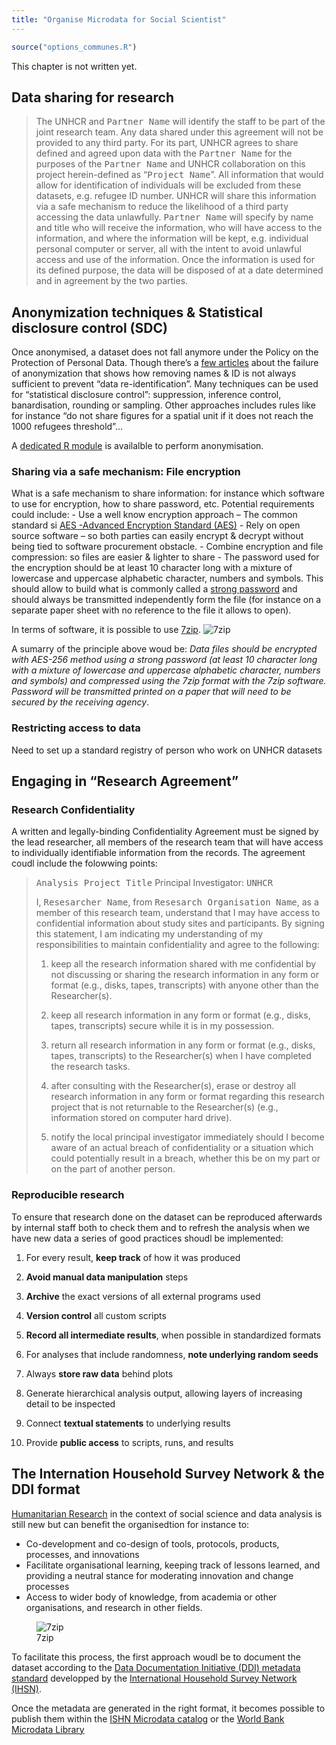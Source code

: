 ```yaml
---
title: "Organise Microdata for Social Scientist"
---
```


```r
source("options_communes.R")
```

<div class="important">
This chapter is not written yet.
</div>

## Data sharing for research


<blockquote>
The UNHCR and <kbd>Partner Name</kbd> will identify the staff to be part of the joint research team. Any data shared under this agreement will not be provided to any third party.  For its part, UNHCR agrees to share defined and agreed upon data  with the <kbd>Partner Name</kbd> for the purposes of the <kbd>Partner Name</kbd> and UNHCR collaboration on this project herein-defined as "<kbd>Project Name</kbd>".  All information that would allow for identification of individuals will be excluded from these datasets, e.g. refugee ID number. UNHCR will share this information via a safe mechanism to reduce the likelihood of a third party accessing the data unlawfully. <kbd>Partner Name</kbd> will specify by name and title who will receive the information, who will have access to the information, and where the information will be kept, e.g. individual personal computer or server, all with the intent to avoid unlawful access and use of the information. Once the information is used for its defined purpose, the data will be disposed of at a date determined and in agreement by the two parties.
</blockquote>

## Anonymization techniques & Statistical disclosure control (SDC) 

Once anonymised, a dataset does not fall anymore under the Policy on the Protection of Personal Data. 
Though there’s a [few articles](https://epic.org/privacy/reidentification/ohm_article.pdf) about the failure of anonymization that shows how removing names & ID is not always sufficient to prevent “data re-identification”. 
Many techniques can be used for "statistical disclosure control": suppression, inference control, banardisation, rounding or sampling. Other approaches includes rules like for instance “do not share figures for a spatial unit if it does not reach  the 1000 refugees threshold”…

A [dedicated R module](https://cran.r-project.org/web/packages/sdcMicro/vignettes/sdc_guidelines.pdf) is availalble to perform anonymisation.

### Sharing via a safe mechanism:  File encryption

What is a safe mechanism to share information: for instance which software to use for encryption, how to share password, etc. Potential requirements could include:
-	Use a well know encryption approach – The common standard si [AES  -Advanced Encryption Standard (AES)](https://en.wikipedia.org/wiki/Advanced_Encryption_Standard)
-	Rely on open source software – so both parties can easily encrypt & decrypt without being tied to software procurement obstacle. 
-	Combine encryption and file compression: so files are easier & lighter to share
- The password used for the encryption should be at least 10 character long with a mixture of  lowercase and uppercase alphabetic character, numbers and symbols. This should allow to build what is commonly called a [strong password](  https://en.wikipedia.org/wiki/Password_strength) and should always be transmitted independently form the file (for instance on a separate paper sheet with no reference to the file it allows to open). 

In terms of software, it is possible to use [7zip](http://www.7-zip.org/). 
![7zip](images/7zip.png)

A sumarry of the principle above woud be:
*Data files should be encrypted with AES-256 method using a strong password (at least 10 character long with a mixture of  lowercase and uppercase alphabetic character, numbers and symbols) and compressed using the 7zip format with the 7zip software. Password will be transmitted printed on a paper that will need to be secured by the receiving agency*.


### Restricting access to data

Need to set up a standard registry of person who work on UNHCR datasets 


## Engaging in "Research Agreement"

### Research Confidentiality

A written and legally-binding Confidentiality Agreement must be signed by the lead researcher, all members of the research team that will have access to individually identifiable information from the records. The agreement coudl include the folowwing points:

<blockquote>
<kbd>Analysis Project Title</kbd>
Principal Investigator: <kbd>UNHCR</kbd>

I, 	<kbd>Resesarcher Name</kbd>, from <kbd>Resesarch Organisation Name</kbd>, as a member of this research team, understand that I may have access to confidential information about study sites and participants.  By signing this statement, I am indicating my understanding of my responsibilities to maintain confidentiality and agree to the following: 

1.	keep all the research information shared with me confidential by not discussing or sharing the research information in any form or format (e.g., disks, tapes, transcripts) with anyone other than the Researcher(s).

2.	keep all research information in any form or format (e.g., disks, tapes, transcripts) secure while it is in my possession.

3.	return all research information in any form or format (e.g., disks, tapes, transcripts) to the Researcher(s) when I have completed the research tasks.

4.	after consulting with the Researcher(s), erase or destroy all research information in any form or format regarding this research project that is not returnable to the Researcher(s) (e.g., information stored on computer hard drive).

5. notify the local principal investigator immediately should I become aware of an actual breach of confidentiality or a situation which could potentially result in a breach, whether this be on my part or on the part of another person.

</blockquote>

### Reproducible research

To ensure that research done on the dataset can be reproduced afterwards by internal staff both to check them and to refresh the analysis when we have new data a series of good practices shoudl be implemented:

 1. For every result, **keep track** of how it was produced

 2. **Avoid manual data manipulation** steps

 3. **Archive** the exact versions of all external programs used

 4. **Version control** all custom scripts

 5. **Record all intermediate results**, when possible in standardized formats

 6. For analyses that include randomness, **note underlying random seeds**

 7. Always **store raw data** behind plots

 8. Generate hierarchical analysis output, allowing layers of increasing detail to be inspected

 9.  Connect **textual statements** to underlying results

 10. Provide **public access** to scripts, runs, and results
 


##  The Internation Household Survey Network & the DDI format


[Humanitarian Research](https://app.box.com/s/8cgdwbw4j311bvkk5hlqr8fuatwbdx4n) in the context of social science and data analysis is still new but can benefit the organisedtion for instance to:

* Co-development and co-design of tools, protocols, products, processes, and innovations
* Facilitate organisational learning, keeping track of lessons learned, and providing a neutral stance for moderating innovation and change processes
* Access to wider body of knowledge, from academia or other organisations, and research in
other fields.

![7zip](images/research.png)

To facilitate this process, the first approach woudl be to document the dataset according to the [Data Documentation Initiative (DDI) metadata standard](http://www.ihsn.org/home/projects/DDI-standard) developped by the [International Household Survey Network (IHSN)](http://www.ihsn.org/home/about).

Once the metadata are generated in the right format, it becomes possible to publish them within the [ISHN Microdata catalog](http://catalog.ihsn.org/index.php/catalog) or the [World Bank Microdata Library](http://microdata.worldbank.org/catalog)



